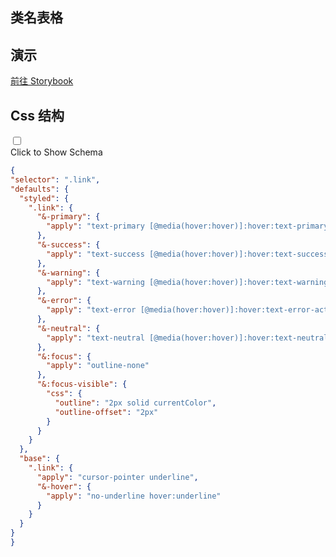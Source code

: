 

## 类名表格

<CssTable name="link" />



## 演示

[前往 Storybook](https://story.ui.icebreaker.top/?path=/docs/navigation-link--docs)

## Css 结构
<div className="collapse">
<input type="checkbox" /> 
<div class="collapse-title px-0">
<span class="btn">Click to Show Schema</span>
</div>
<div class="collapse-content"> 

```json
{
"selector": ".link",
"defaults": {
  "styled": {
    ".link": {
      "&-primary": {
        "apply": "text-primary [@media(hover:hover)]:hover:text-primary-active"
      },
      "&-success": {
        "apply": "text-success [@media(hover:hover)]:hover:text-success-active"
      },
      "&-warning": {
        "apply": "text-warning [@media(hover:hover)]:hover:text-warning-active"
      },
      "&-error": {
        "apply": "text-error [@media(hover:hover)]:hover:text-error-active"
      },
      "&-neutral": {
        "apply": "text-neutral [@media(hover:hover)]:hover:text-neutral-active"
      },
      "&:focus": {
        "apply": "outline-none"
      },
      "&:focus-visible": {
        "css": {
          "outline": "2px solid currentColor",
          "outline-offset": "2px"
        }
      }
    }
  },
  "base": {
    ".link": {
      "apply": "cursor-pointer underline",
      "&-hover": {
        "apply": "no-underline hover:underline"
      }
    }
  }
}
}
```

</div>
</div>